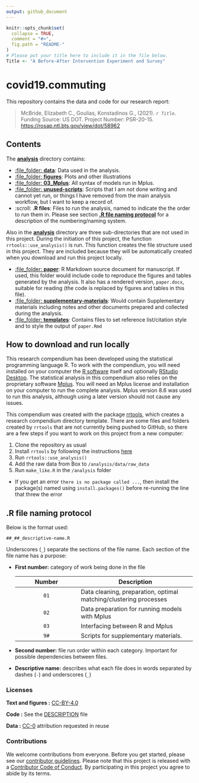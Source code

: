 ```yaml
---
output: github_document
---
```


<!-- README.md is generated from README.Rmd. Please edit that file -->

```r
knitr::opts_chunk$set(
  collapse = TRUE,
  comment = "#>",
  fig.path = "README-"
)
# Please put your title here to include it in the file below.
Title <- "A Before-After Intervention Experiment and Survey"
```

# covid19.commuting

This repository contains the data and code for our research report:

> McBride, Elizabeth C., Goulias, Konstadinos G., (2021). _`r Title`_. Funding Source: US DOT. Project Number: PSR-20-15. <https://rosap.ntl.bts.gov/view/dot/58962>


## Contents

The [**analysis**](/analysis) directory contains:

  - [:file\_folder: **data**](/analysis/data): Data used in the analysis.
  - [:file\_folder: **figures**](/analysis/figures): Plots and other
    illustrations
  - [:file\_folder: **03_Mplus**](/analysis/03_Mplus): All syntax of models run in Mplus.
  - [:file\_folder: **unused-scripts**](/analysis/unused-scripts): Scripts that I am not done writing and cannot yet run, or things I have removed from the main analysis workflow, but I want to keep a record of.
  - :scroll: **.R files**: Files to run the analysis, named to indicate the the order to run them in. Please see section [**.R file naming protocol**](https://github.com/e-mcbride/covid19.commuting#r-file-naming-protocol) for a description of the numbering/naming system.


Also in the [**analysis**](/analysis) directory are three sub-directories that are not used in this project. During the initiation of this project, the function `rrtools::use_analysis()` is run. This function creates the file structure used in this project. They are included because they will be automatically created when you download and run this project locally.
  
  - [:file\_folder: **paper**](/analysis/paper): R Markdown source document
    for manuscript. If used, this folder would include code to reproduce the figures and tables generated by the analysis. It also has a rendered version, `paper.docx`, suitable for reading (the code is replaced by figures
    and tables in this file). 
  - [:file\_folder: **supplementary-materials**](/analysis/supplementary-materials): Would contain Supplementary materials including notes and other documents prepared and collected during the analysis.
  - [:file\_folder: **templates**](/analysis/templates): Contains files to set reference list/citation style and to style the output of `paper.Rmd`


## How to download and run locally

This research compendium has been developed using the statistical programming
language R. To work with the compendium, you will need
installed on your computer the [R software](https://cloud.r-project.org/)
itself and optionally [RStudio Desktop](https://rstudio.com/products/rstudio/download/). The statistical analysis in this compendium also relies on the proprietary software [Mplus](https://www.statmodel.com/). You will need an Mplus license and installation on your computer to run the complete analysis. Mplus version 8.6 was used to run this analysis, although using a later version should not cause any issues.

This compendium was created with the package [rrtools](https://github.com/benmarwick/rrtools), which creates a research compendium directory template. There are some files and folders created by `rrtools` that are not currently being pushed to GitHub, so there are a few steps if you want to work on this project from a new computer:

1. Clone the repository as usual
2. Install `rrtools` by following the instructions [here](https://github.com/benmarwick/rrtools)
3. Run `rrtools::use_analysis()`
4. Add the raw data from Box to `/analysis/data/raw_data`
5. Run `make_like.R` in the `/analysis` folder
  + If you get an error `there is no package called ...`, then install the package(s) named using `install.packages()` before re-running the line that threw the error 

## .R file naming protocol

Below is the format used:

```
##_##_descriptive-name.R
```

Underscores (`_`) separate the sections of the file name. Each section of the file name has a purpose:

* **First number:** category of work being done in the file

  Number | Description
  :----: | -----------
   `01`  | Data cleaning, preparation, optimal matching/clustering processes
   `02`  | Data preparation for running models with Mplus
   `03`  | Interfacing between R and Mplus
   `9#`  | Scripts for supplementary materials.
   
* **Second number:** file run order within each category. Important for possible dependencies between files.
* **Descriptive name:** describes what each file does in words separated by dashes (`-`) and underscores (`_`)


### Licenses

**Text and figures :**  [CC-BY-4.0](http://creativecommons.org/licenses/by/4.0/)

**Code :** See the [DESCRIPTION](DESCRIPTION) file

**Data :** [CC-0](http://creativecommons.org/publicdomain/zero/1.0/) attribution requested in reuse

### Contributions

We welcome contributions from everyone. Before you get started, please see our [contributor guidelines](CONTRIBUTING.md). Please note that this project is released with a [Contributor Code of Conduct](CONDUCT.md). By participating in this project you agree to abide by its terms.
  
